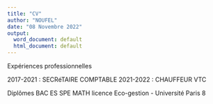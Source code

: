 ---
title: "CV"
author: "NOUFEL"
date: "08 Novembre 2022"
output:
  word_document: default
  html_document: default
---




Expériences professionnelles 

2017-2021 : SECRéTAIRE COMPTABLE
2021-2022 : CHAUFFEUR VTC


Diplômes 
BAC ES SPE MATH
licence Eco-gestion  - Université Paris 8

